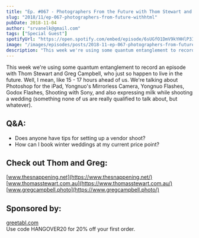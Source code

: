 ```yaml
---
title: "Ep. #067 - Photographers From the Future with Thom Stewart and Greg Campbell of The Snappening"
slug: "2018/11/ep-067-photographers-from-future-withhtml"
pubDate: 2018-11-04
author: "srvanelk@gmail.com"
tags: ["Special Guest"]
spotifyUrl: "https://open.spotify.com/embed/episode/6sUGfO1DmV9kYHHlP3I6iq?utm_source=generator"
image: "/images/episodes/posts/2018-11-ep-067-photographers-from-future/2018-11-ep-067-photographers-from-future.webp"
description: "This week we're using some quantum entanglement to record an episode with Thom Stewart and Greg Campbell, who just so happen to live in the future. Well, I mean, like 15 - 17 hours ahead of us. We're talking about Photoshop for the iPad, Yongnuo's Mirrorless Camera, Yongnuo Flashes, Godox Flashes, Shooting with Sony, and also expressing milk while shooting a wedding (something none of us are really qualified to talk about, but whatever)."
---
```


This week we're using some quantum entanglement to record an episode with Thom Stewart and Greg Campbell, who just so happen to live in the future. Well, I mean, like 15 - 17 hours ahead of us. We're talking about Photoshop for the iPad, Yongnuo's Mirrorless Camera, Yongnuo Flashes, Godox Flashes, Shooting with Sony, and also expressing milk while shooting a wedding (something none of us are really qualified to talk about, but whatever).

## Q&A:
- Does anyone have tips for setting up a vendor shoot?
- How can I book winter weddings at my current price point?

## Check out Thom and Greg:
[www.thesnappening.net](https://www.thesnappening.net/)  
[www.thomasstewart.com.au](https://www.thomasstewart.com.au/)  
[www.gregcampbell.photo](https://www.gregcampbell.photo/)

## Sponsored by:  
[greetabl.com](https://greetabl.com/)  
Use code HANGOVER20 for 20% off your first order.
